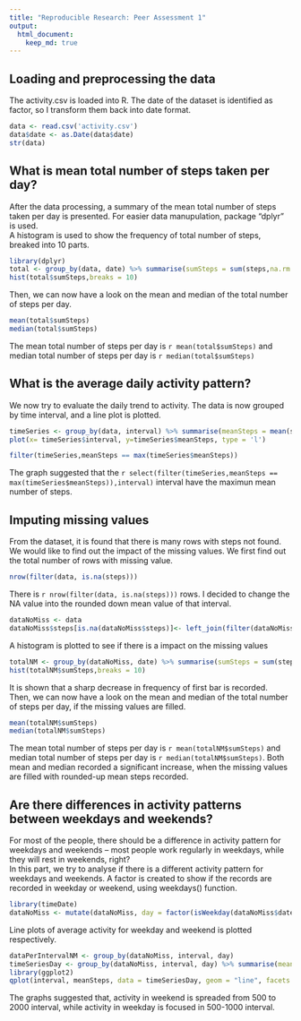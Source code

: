 ```yaml
---
title: "Reproducible Research: Peer Assessment 1"
output: 
  html_document:
    keep_md: true
---
```



## Loading and preprocessing the data
The activity.csv is loaded into R. The date of the dataset is identified as factor, so I transform them back into date format.
```r
data <- read.csv('activity.csv')
data$date <- as.Date(data$date)
str(data)
```


## What is mean total number of steps taken per day?
After the data processing, a summary of the mean total number of steps taken per day is presented. For easier data manupulation, package "dplyr" is used.  
A histogram is used to show the frequency of total number of steps, breaked into 10 parts.
```r
library(dplyr)
total <- group_by(data, date) %>% summarise(sumSteps = sum(steps,na.rm = TRUE))
hist(total$sumSteps,breaks = 10)
```
Then, we can now have a look on the mean and median of the total number of steps per day.
```r
mean(total$sumSteps)
median(total$sumSteps)
```
The mean total number of steps per day is `r mean(total$sumSteps)` and median total number of steps per day is `r median(total$sumSteps)`


## What is the average daily activity pattern?
We now try to evaluate the daily trend to activity. The data is now grouped by time interval, and a line plot is plotted.

```r
timeSeries <- group_by(data, interval) %>% summarise(meanSteps = mean(steps,na.rm = TRUE))
plot(x= timeSeries$interval, y=timeSeries$meanSteps, type = 'l')
```

```r
filter(timeSeries,meanSteps == max(timeSeries$meanSteps))
```
The graph suggested that the `r select(filter(timeSeries,meanSteps == max(timeSeries$meanSteps)),interval)` interval have the maximun mean number of steps.


## Imputing missing values
From the dataset, it is found that there is many rows with steps not found. We would like to find out the impact of the missing values. We first find out the total number of rows with missing value.
```r
nrow(filter(data, is.na(steps)))
```
There is `r nrow(filter(data, is.na(steps)))` rows. I decided to change the NA value into the rounded down mean value of that interval.

```r
dataNoMiss <- data
dataNoMiss$steps[is.na(dataNoMiss$steps)]<- left_join(filter(dataNoMiss, is.na(steps)),round(timeSeries))$meanSteps
```
A histogram is plotted to see if there is a impact on the missing values

```r
totalNM <- group_by(dataNoMiss, date) %>% summarise(sumSteps = sum(steps,na.rm = TRUE))
hist(totalNM$sumSteps,breaks = 10)
```
It is shown that a sharp decrease in frequency of first bar is recorded.  
Then, we can now have a look on the mean and median of the total number of steps per day, if the missing values are filled.
```r
mean(totalNM$sumSteps)
median(totalNM$sumSteps)
```
The mean total number of steps per day is `r mean(totalNM$sumSteps)` and median total number of steps per day is `r median(totalNM$sumSteps)`. Both mean and median recorded a significant increase, when the missing values are filled with rounded-up mean steps recorded.



## Are there differences in activity patterns between weekdays and weekends?
For most of the people, there should be a difference in activity pattern for weekdays and weekends -- most people work regularly in weekdays, while they will rest in weekends, right?  
In this part, we try to analyse if there is a different activity pattern for weekdays and weekends. A factor is created to show if the records are recorded in weekday or weekend, using weekdays() function.

```r
library(timeDate)
dataNoMiss <- mutate(dataNoMiss, day = factor(isWeekday(dataNoMiss$date),labels = c("weekend","weekday")))
```
Line plots of average activity for weekday and weekend is plotted respectively.   
```r
dataPerIntervalNM <- group_by(dataNoMiss, interval, day)
timeSeriesDay <- group_by(dataNoMiss, interval, day) %>% summarise(meanSteps = mean(steps,na.rm = TRUE))
library(ggplot2)
qplot(interval, meanSteps, data = timeSeriesDay, geom = "line", facets = day~.)
```

The graphs suggested that, activity in weekend is spreaded from 500 to 2000 interval, while activity in weekday is focused in 500-1000 interval.
